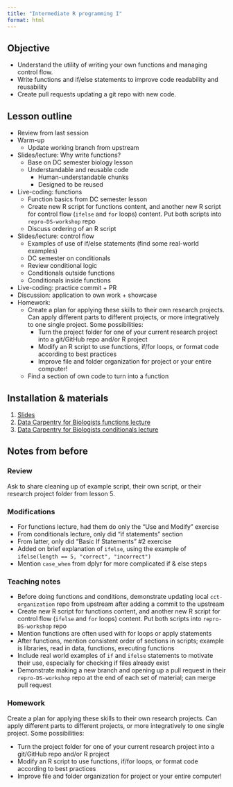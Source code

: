 ```yaml
---
title: "Intermediate R programming I"
format: html
---
```


## Objective

- Understand the utility of writing your own functions and managing control flow.
- Write functions and if/else statements to improve code readability and reusability
- Create pull requests updating a git repo with new code.

## Lesson outline

- Review from last session
- Warm-up
  - Update working branch from upstream
- Slides/lecture: Why write functions?
  - Base on DC semester biology lesson
  - Understandable and reusable code
      - Human-understandable chunks
      - Designed to be reused
- Live-coding: functions
  - Function basics from DC semester lesson
  -   Create new R script for functions content, and another new R script for control flow (`ifelse` and `for` loops) content. Put both scripts into `repro-DS-workshop` repo
  - Discuss ordering of an R script
- Slides/lecture: control flow
  - Examples of use of if/else statements (find some real-world examples)
  - DC semester on conditionals
  - Review conditional logic
  - Conditionals outside functions
  - Conditionals inside functions
- Live-coding: practice commit + PR
- Discussion: application to own work + showcase
- Homework:
  - Create a plan for applying these skills to their own research projects. Can apply different parts to different projects, or more integratively to one single project. Some possibilities:
      -   Turn the project folder for one of your current research project into a git/GitHub repo and/or R project
      -   Modify an R script to use functions, if/for loops, or format code according to best practices
      -   Improve file and folder organization for project or your entire computer!
  - Find a section of own code to turn into a function
  

## Installation & materials

1.  [Slides](https://docs.google.com/presentation/d/1C9CFoqAr4Hmm_MqIZvos6grESpzauT5_xMyS0qgcmjk/edit)
2.  [Data Carpentry for Biologists functions lecture](https://datacarpentry.org/semester-biology/materials/functions-R/)
3.  [Data Carpentry for Biologists conditionals lecture](https://datacarpentry.org/semester-biology/materials/conditionals-R/)

## Notes from before

### Review

Ask to share cleaning up of example script, their own script, or their research project folder from lesson 5.

### Modifications

-   For functions lecture, had them do only the "Use and Modify" exercise
-   From conditionals lecture, only did "if statements" section
-   From latter, only did "Basic If Statements" #2 exercise
-   Added on brief explanation of `ifelse`, using the example of `ifelse(length == 5, "correct", "incorrect")`
-   Mention `case_when` from dplyr for more complicated if & else steps

### Teaching notes

-   Before doing functions and conditions, demonstrate updating local `cct-organization` repo from upstream after adding a commit to the upstream
-   Create new R script for functions content, and another new R script for control flow (`ifelse` and `for` loops) content. Put both scripts into `repro-DS-workshop` repo
-   Mention functions are often used with for loops or apply statements
-   After functions, mention consistent order of sections in scripts; example is libraries, read in data, functions, executing functions
-   Include real world examples of `if` and `ifelse` statements to motivate their use, especially for checking if files already exist
-   Demonstrate making a new branch and opening up a pull request in their `repro-DS-workshop` repo at the end of each set of material; can merge pull request

### Homework

Create a plan for applying these skills to their own research projects. Can apply different parts to different projects, or more integratively to one single project. Some possibilities:

-   Turn the project folder for one of your current research project into a git/GitHub repo and/or R project
-   Modify an R script to use functions, if/for loops, or format code according to best practices
-   Improve file and folder organization for project or your entire computer!
